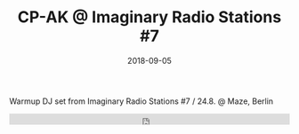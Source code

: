 ---
path: /mix/cpak-irs-08
title: "CP-AK @ Imaginary Radio Stations #7"
date: "2018-09-05"
layout: mix
audio: "test.mp3"
tags: ["recording", "cp-ak"]
---

Warmup DJ set from Imaginary Radio Stations #7 / 24.8. @ Maze, Berlin

<iframe width="100%" height="20" scrolling="no" frameborder="no" allow="autoplay" src="https://w.soundcloud.com/player/?url=https%3A//api.soundcloud.com/tracks/495602898&color=%231c1c1b&inverse=false&auto_play=true&show_user=true"></iframe>
